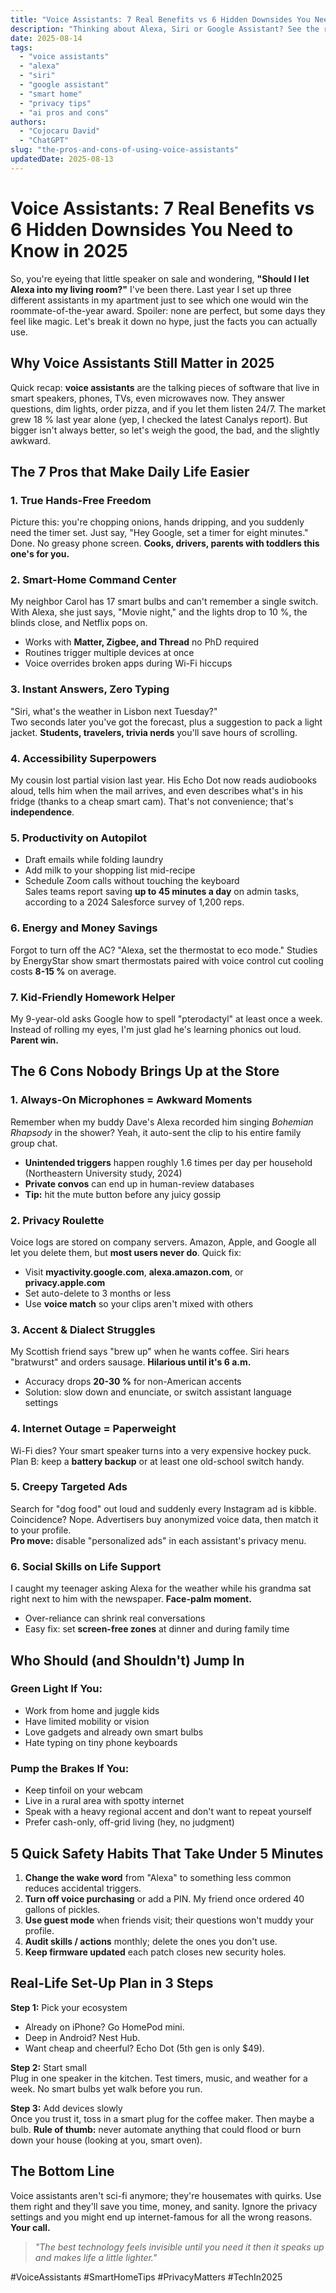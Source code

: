 ```yaml
---
title: "Voice Assistants: 7 Real Benefits vs 6 Hidden Downsides You Need to Know in 2025"
description: "Thinking about Alexa, Siri or Google Assistant? See the real pros and cons of voice assistants, plus quick safety tips to protect your privacy."
date: 2025-08-14
tags:
  - "voice assistants"
  - "alexa"
  - "siri"
  - "google assistant"
  - "smart home"
  - "privacy tips"
  - "ai pros and cons"
authors:
  - "Cojocaru David"
  - "ChatGPT"
slug: "the-pros-and-cons-of-using-voice-assistants"
updatedDate: 2025-08-13
---
```


# Voice Assistants: 7 Real Benefits vs 6 Hidden Downsides You Need to Know in 2025

So, you're eyeing that little speaker on sale and wondering, **"Should I let Alexa into my living room?"** I've been there. Last year I set up three different assistants in my apartment just to see which one would win the roommate-of-the-year award. Spoiler: none are perfect, but some days they feel like magic. Let's break it down no hype, just the facts you can actually use.

## Why Voice Assistants Still Matter in 2025

Quick recap: **voice assistants** are the talking pieces of software that live in smart speakers, phones, TVs, even microwaves now. They answer questions, dim lights, order pizza, and if you let them listen 24/7. The market grew 18 % last year alone (yep, I checked the latest Canalys report). But bigger isn't always better, so let's weigh the good, the bad, and the slightly awkward.

## The 7 Pros that Make Daily Life Easier

### 1. True Hands-Free Freedom  
Picture this: you're chopping onions, hands dripping, and you suddenly need the timer set. Just say, "Hey Google, set a timer for eight minutes." Done. No greasy phone screen. **Cooks, drivers, parents with toddlers this one's for you.**

### 2. Smart-Home Command Center  
My neighbor Carol has 17 smart bulbs and can't remember a single switch. With Alexa, she just says, "Movie night," and the lights drop to 10 %, the blinds close, and Netflix pops on.  
- Works with **Matter, Zigbee, and Thread** no PhD required  
- Routines trigger multiple devices at once  
- Voice overrides broken apps during Wi-Fi hiccups  

### 3. Instant Answers, Zero Typing  
"Siri, what's the weather in Lisbon next Tuesday?"  
Two seconds later you've got the forecast, plus a suggestion to pack a light jacket. **Students, travelers, trivia nerds** you'll save hours of scrolling.

### 4. Accessibility Superpowers  
My cousin lost partial vision last year. His Echo Dot now reads audiobooks aloud, tells him when the mail arrives, and even describes what's in his fridge (thanks to a cheap smart cam). That's not convenience; that's **independence**.

### 5. Productivity on Autopilot  
- Draft emails while folding laundry  
- Add milk to your shopping list mid-recipe  
- Schedule Zoom calls without touching the keyboard  
Sales teams report saving **up to 45 minutes a day** on admin tasks, according to a 2024 Salesforce survey of 1,200 reps.

### 6. Energy and Money Savings  
Forgot to turn off the AC? "Alexa, set the thermostat to eco mode." Studies by EnergyStar show smart thermostats paired with voice control cut cooling costs **8-15 %** on average.

### 7. Kid-Friendly Homework Helper  
My 9-year-old asks Google how to spell "pterodactyl" at least once a week. Instead of rolling my eyes, I'm just glad he's learning phonics out loud. **Parent win.**

## The 6 Cons Nobody Brings Up at the Store

### 1. Always-On Microphones = Awkward Moments  
Remember when my buddy Dave's Alexa recorded him singing *Bohemian Rhapsody* in the shower? Yeah, it auto-sent the clip to his entire family group chat.  
- **Unintended triggers** happen roughly 1.6 times per day per household (Northeastern University study, 2024)  
- **Private convos** can end up in human-review databases  
- **Tip:** hit the mute button before any juicy gossip

### 2. Privacy Roulette  
Voice logs are stored on company servers. Amazon, Apple, and Google all let you delete them, but **most users never do**. Quick fix:  
- Visit **myactivity.google.com**, **alexa.amazon.com**, or **privacy.apple.com**  
- Set auto-delete to 3 months or less  
- Use **voice match** so your clips aren't mixed with others

### 3. Accent & Dialect Struggles  
My Scottish friend says "brew up" when he wants coffee. Siri hears "bratwurst" and orders sausage. **Hilarious until it's 6 a.m.**  
- Accuracy drops **20-30 %** for non-American accents  
- Solution: slow down and enunciate, or switch assistant language settings

### 4. Internet Outage = Paperweight  
Wi-Fi dies? Your smart speaker turns into a very expensive hockey puck. Plan B: keep a **battery backup** or at least one old-school switch handy.

### 5. Creepy Targeted Ads  
Search for "dog food" out loud and suddenly every Instagram ad is kibble. Coincidence? Nope. Advertisers buy anonymized voice data, then match it to your profile.  
**Pro move:** disable "personalized ads" in each assistant's privacy menu.

### 6. Social Skills on Life Support  
I caught my teenager asking Alexa for the weather while his grandma sat right next to him with the newspaper. **Face-palm moment.**  
- Over-reliance can shrink real conversations  
- Easy fix: set **screen-free zones** at dinner and during family time

## Who Should (and Shouldn't) Jump In

### Green Light If You:
- Work from home and juggle kids  
- Have limited mobility or vision  
- Love gadgets and already own smart bulbs  
- Hate typing on tiny phone keyboards  

### Pump the Brakes If You:
- Keep tinfoil on your webcam  
- Live in a rural area with spotty internet  
- Speak with a heavy regional accent and don't want to repeat yourself  
- Prefer cash-only, off-grid living (hey, no judgment)

## 5 Quick Safety Habits That Take Under 5 Minutes

1. **Change the wake word** from "Alexa" to something less common reduces accidental triggers.  
2. **Turn off voice purchasing** or add a PIN. My friend once ordered 40 gallons of pickles.  
3. **Use guest mode** when friends visit; their questions won't muddy your profile.  
4. **Audit skills / actions** monthly; delete the ones you don't use.  
5. **Keep firmware updated** each patch closes new security holes.

## Real-Life Set-Up Plan in 3 Steps

**Step 1:** Pick your ecosystem  
- Already on iPhone? Go HomePod mini.  
- Deep in Android? Nest Hub.  
- Want cheap and cheerful? Echo Dot (5th gen is only $49).

**Step 2:** Start small  
Plug in one speaker in the kitchen. Test timers, music, and weather for a week. No smart bulbs yet walk before you run.

**Step 3:** Add devices slowly  
Once you trust it, toss in a smart plug for the coffee maker. Then maybe a bulb. **Rule of thumb:** never automate anything that could flood or burn down your house (looking at you, smart oven).

## The Bottom Line

Voice assistants aren't sci-fi anymore; they're housemates with quirks. Use them right and they'll save you time, money, and sanity. Ignore the privacy settings and you might end up internet-famous for all the wrong reasons. **Your call.**

> _"The best technology feels invisible until you need it then it speaks up and makes life a little lighter."_

#VoiceAssistants #SmartHomeTips #PrivacyMatters #TechIn2025